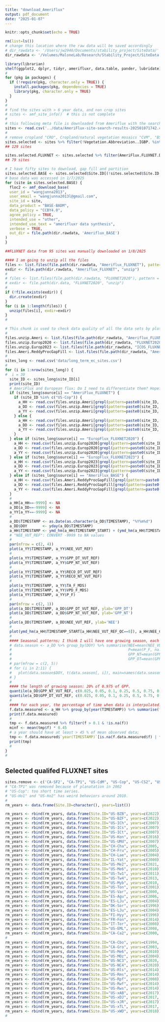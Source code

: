 ```yaml
---
title: "download_Ameriflux"
output: pdf_document
date: "2025-01-07"
---
```


```r
knitr::opts_chunk$set(echo = TRUE)
```


```r
rm(list=ls())
# change this location where the raw data will be saved accordingly
# dir_rawdata <- '/Users/jw2946/Documents/stability_project/SiteData/'
dir_rawdata <- '/Volumes/MaloneLab/Research/Stability_Project/SiteData'

```



```r
library(librarian)
shelf(ggplot2, dplyr, tidyr, amerifluxr, data.table, pander, lubridate)
#
for (pkg in packages) {
  if (!require(pkg, character.only = TRUE)) {
    install.packages(pkg, dependencies = TRUE)
    library(pkg, character.only = TRUE)
  }
}
#
# find the sites with > 6 year data, and non crop sites
# sites <- amf_site_info()  # this is not complete
#
# this following meta file is downloaded from Ameriflux with the search criteria: FC=true, NEE=true, data length >= 5 years
sites <- read.csv('../data/AmeriFlux-site-search-results-202501071742.csv')
#
# remove cropland "CRO", Cropland/natural vegetation mosaics "CVM", "BSV": Barren?, water: "WAT", Urban and built-up lands:"URB", Snow and ice: "SNO"
sites.selected <- sites %>% filter(!Vegetation.Abbreviation..IGBP. %in% c("CRO", "CVM", "BSV", "WAT", "URB", "SNO")) %>% filter(Data.Use.Policy=='CC-BY-4.0')
## 129 sites

sites.selected.FLUXNET <- sites.selected %>% filter(AmeriFlux.FLUXNET.Data.End - AmeriFlux.FLUXNET.Data.Start >= 4)
## 79 sites

# I have fifty sites to download, gap fill and partition
sites.selected.BASE <- sites.selected$Site.ID[(!sites.selected$Site.ID %in% sites.selected.FLUXNET$Site.ID)]
# base data was accessed in 1/7/2025
for (site in sites.selected.BASE) {
  floc2 <- amf_download_base(
  user_id = "wangjunna2013",
  user_email = "wangjunna2013l@gmail.com",
  site_id = site,
  data_product = "BASE-BADM",
  data_policy = "CCBY4.0",
  agree_policy = TRUE,
  intended_use = "other",
  intended_use_text = "amerifluxr data synthesis",
  verbose = TRUE,
  out_dir = file.path(dir.rawdata, 'Ameriflux_BASE')
)
}

##FLUXNET data from 95 sites was manually downloaded on 1/8/2025
```


```r
#### I am going to unzip all the files
files <- list.files(file.path(dir.rawdata, "Ameriflux_FLUXNET"), pattern = "\\.zip$", full.names = T)
exdir <- file.path(dir.rawdata, "Ameriflux_FLUXNET", "unzip")
# 
# files <- list.files(file.path(dir.rawdata, "FLUXNET2020"), pattern = "\\.zip$", full.names = T)
# exdir <- file.path(dir.data, "FLUXNET2020", "unzip")
#
if (!file.exists(exdir)) {
  dir.create(exdir)
}
for (i in 1:length(files)) {
  unzip(files[i], exdir=exdir)
}
#
```


```r
# This chunk is used to check data quality of all the data sets by plotting key variables.
# 
files.unzip.Ameri <- list.files(file.path(dir_rawdata, "Ameriflux_FLUXNET", "unzip"), full.names = T)
files.unzip.Europ2020 <- list.files(file.path(dir_rawdata, "FLUXNET2020", "unzip"), full.names = T)
files.unzip.Europ2023 <- list.files(file.path(dir_rawdata, "ICOS_FLUXNET", "unzip_connect2020"), full.names = T)
files.Ameri.ReddyProcGapFill <- list.files(file.path(dir_rawdata, "Ameriflux_BASE", "ReddyProcGapFill"), full.names=T)
#
sites_long <- read.csv('data/long_term_ec_sites.csv')
#
for (i in 1:nrow(sites_long)) {
#  i = 30
  site_ID <- sites_long$site_ID[i]
  print(site_ID)
  # AmeriFlux and European flux; Do I need to differentiate them? Hopefully they use the same notation
  if (sites_long$source[i] == "AmeriFlux_FLUXNET") {
    if (site_ID %in% c("US-Cop")) {
      a_HH <- read.csv(files.unzip.Ameri[grepl(pattern=paste0(site_ID, "_FLUXNET_FULLSET_HR"), files.unzip.Ameri)])
      a_DD <- read.csv(files.unzip.Ameri[grepl(pattern=paste0(site_ID, "_FLUXNET_FULLSET_DD"), files.unzip.Ameri)])
      a_YY <- read.csv(files.unzip.Ameri[grepl(pattern=paste0(site_ID, "_FLUXNET_FULLSET_YY"), files.unzip.Ameri)])
    } else {
      a_HH <- read.csv(files.unzip.Ameri[grepl(pattern=paste0(site_ID, "_FLUXNET_FULLSET_HH"), files.unzip.Ameri)])
      a_DD <- read.csv(files.unzip.Ameri[grepl(pattern=paste0(site_ID, "_FLUXNET_FULLSET_DD"), files.unzip.Ameri)])
      a_YY <- read.csv(files.unzip.Ameri[grepl(pattern=paste0(site_ID, "_FLUXNET_FULLSET_YY"), files.unzip.Ameri)]) 
    }
  } else if (sites_long$source[i] == "EuropFlux_FLUXNET2020") {
    a_HH <- read.csv(files.unzip.Europ2020[grepl(pattern=paste0(site_ID, "_FLUXNET2015_FULLSET_HH"), files.unzip.Europ2020)])
    a_DD <- read.csv(files.unzip.Europ2020[grepl(pattern=paste0(site_ID, "_FLUXNET2015_FULLSET_DD"), files.unzip.Europ2020)])
    a_YY <- read.csv(files.unzip.Europ2020[grepl(pattern=paste0(site_ID, "_FLUXNET2015_FULLSET_YY"), files.unzip.Europ2020)])
  } else if (sites_long$source[i] == "EuropFlux_FLUXNET2023") {
    a_HH <- read.csv(files.unzip.Europ2023[grepl(pattern=paste0(site_ID, "_FLUXNET_HH"), files.unzip.Europ2023)])
    a_DD <- read.csv(files.unzip.Europ2023[grepl(pattern=paste0(site_ID, "_FLUXNET_DD"), files.unzip.Europ2023)])
    a_YY <- read.csv(files.unzip.Europ2023[grepl(pattern=paste0(site_ID, "_FLUXNET_YY"), files.unzip.Europ2023)])
  } else if (sites_long$source[i] == "AmeriFlux_BASE") {
    a_HH <- read.csv(files.Ameri.ReddyProcGapFill[grepl(pattern=paste0(site_ID, "_EDDYPROC_FULLSET_HH"), files.Ameri.ReddyProcGapFill)])
    a_DD <- read.csv(files.Ameri.ReddyProcGapFill[grepl(pattern=paste0(site_ID, "_EDDYPROC_FULLSET_DD"), files.Ameri.ReddyProcGapFill)])
    a_YY <- read.csv(files.Ameri.ReddyProcGapFill[grepl(pattern=paste0(site_ID, "_EDDYPROC_FULLSET_YY"), files.Ameri.ReddyProcGapFill)])
  }
  #
  a_HH[a_HH==-9999] <- NA
  a_DD[a_DD==-9999] <- NA
  a_YY[a_YY==-9999] <- NA
  #
  a_DD$TIMESTAMP <- as.Date(as.character(a_DD$TIMESTAMP), "%Y%m%d")
  a_DD$DOY       <- yday(a_DD$TIMESTAMP)
  a_HH$TIMESTAMP <- ymd_hm(a_HH$TIMESTAMP_START) + (ymd_hm(a_HH$TIMESTAMP_END) - ymd_hm(a_HH$TIMESTAMP_START)) / 2.0
  # "NEE_VUT_REF": CONVERT -9999 to NA values
  #
  par(mfrow = c(2, 4))
  plot(a_YY$TIMESTAMP, a_YY$NEE_VUT_REF)
  #
  plot(a_YY$TIMESTAMP, a_YY$GPP_DT_VUT_REF)
  plot(a_YY$TIMESTAMP, a_YY$GPP_NT_VUT_REF)
  #
  plot(a_YY$TIMESTAMP, a_YY$RECO_DT_VUT_REF)
  plot(a_YY$TIMESTAMP, a_YY$RECO_NT_VUT_REF)
  #
  plot(a_YY$TIMESTAMP, a_YY$TA_F_MDS)
  plot(a_YY$TIMESTAMP, a_YY$VPD_F_MDS)
  plot(a_YY$TIMESTAMP, a_YY$P_F)
  #
  par(mfrow = c(2, 1))
  plot(a_DD$TIMESTAMP, a_DD$GPP_DT_VUT_REF, ylab='GPP_DT')
  plot(a_DD$TIMESTAMP, a_DD$GPP_NT_VUT_REF, ylab='GPP_NT')
  #
  plot(a_DD$TIMESTAMP, a_DD$NEE_VUT_REF, ylab='NEE')
  # 
  plot(ymd_hm(a_HH$TIMESTAMP_START[a_HH$NEE_VUT_REF_QC==0]), a_HH$NEE_CUT_REF[a_HH$NEE_VUT_REF_QC==0], ylab='NEE_obsv')
  #
  #### Seasonal patterns; I think I will have one growing season, each year;
  # data.season <- a_DD %>% group_by(DOY) %>% summarise(NEE=mean(NEE_VUT_REF, na.rm=T), NEE_DT=mean(NEE_VUT_REF_DAY, na.rm=T), NEE_NT=mean(NEE_CUT_REF_NIGHT, na.rm=T),
  #                                                     P=mean(P_F, na.rm=T), VPD=mean(VPD_F_MDS, na.rm=T), TA=mean(TA_F_MDS, na.rm=T), # TA=mean(TA_F_MDS, na.rm=T),
  #                                                     GPP_NT=mean(GPP_NT_VUT_REF, na.rm=T), RECO_NT=mean(RECO_NT_VUT_REF, na.rm=T),
  #                                                     GPP_DT=mean(GPP_DT_VUT_REF, na.rm=T), RECO_DT=mean(RECO_DT_VUT_REF, na.rm=T))
  # par(mfrow = c(2, 5))
  # for (i in 2:11) {
  #   plot(data.season$DOY, t(data.season[, i]), main=names(data.season)[i])
  # }
  #
  #### the length of growing season: 20% of 0.975 of GPP.
  quantile(a_DD$GPP_NT_VUT_REF, c(0.025, 0.05, 0.1, 0.25, 0.5, 0.75, 0.9, 0.95, 0.975), na.rm=T)
  quantile(a_DD$GPP_DT_VUT_REF, c(0.025, 0.05, 0.1, 0.25, 0.5, 0.75, 0.9, 0.95, 0.975), na.rm=T)
  #
  #### for each year, the percentage of time when data is interpolated. 
  f.data.measured <- a_HH %>% group_by(year(TIMESTAMP)) %>% summarise(f=sum(NEE_VUT_REF_QC==0) / n(), name=site_ID)
  print(f.data.measured)
  #
  tmp <- f.data.measured %>% filter(f > 0.1 & !is.na(f))
  minf <- mean(tmp$f) * 0.45
  # a year should have at least > 45 % of mean observed data; 
  tmp <- f.data.measured$`year(TIMESTAMP)`[is.na(f.data.measured$f) | f.data.measured$f < minf]
  print(tmp)
  #
}
#
```

## Selected qualifed FLUXNET sites
```r
sites.remove <- c('CA-SF2', "CA-TP1", "US-CdM", "US-Cop", "US-CS2", "US-KS2" )
# "CA-TP1" was removed because of planatation in 2002
# "US-Cop": too short time series.
# "US-Ho1" and "US-Ho2" has weird behaviors around 2010. 
# 
rm_years <- data.frame(Site.ID=character(), years=list())

rm_years <- rbind(rm_years, data.frame(Site.ID="US-BZB", years=c(2022)))
rm_years <- rbind(rm_years, data.frame(Site.ID="US-BZF", years=c(2022)))
rm_years <- rbind(rm_years, data.frame(Site.ID="US-ICh", years=c(2007)))
rm_years <- rbind(rm_years, data.frame(Site.ID="US-ICs", years=c(2007)))
rm_years <- rbind(rm_years, data.frame(Site.ID="US-ICt", years=c(2007)))
rm_years <- rbind(rm_years, data.frame(Site.ID="US-Kon", years=c(2016)))
rm_years <- rbind(rm_years, data.frame(Site.ID="US-UMd", years=c(2007)))
rm_years <- rbind(rm_years, data.frame(Site.ID="CH-Cha", years=c(2005, 2009)))
rm_years <- rbind(rm_years, data.frame(Site.ID="CH-Fru", years=c(2005)))
rm_years <- rbind(rm_years, data.frame(Site.ID="CH-Lae", years=c(2004)))
rm_years <- rbind(rm_years, data.frame(Site.ID="IL-Yat", years=c(2000)))
rm_years <- rbind(rm_years, data.frame(Site.ID="US-Me2", years=c(2021, 2022)))
rm_years <- rbind(rm_years, data.frame(Site.ID="US-Me6", years=c(2010)))
rm_years <- rbind(rm_years, data.frame(Site.ID="US-Tw1", years=c(2011)))
rm_years <- rbind(rm_years, data.frame(Site.ID="US-Tw4", years=c(2013, 2021)))
rm_years <- rbind(rm_years, data.frame(Site.ID="US-Myb", years=c(2010, 2011)))
rm_years <- rbind(rm_years, data.frame(Site.ID="US-Ton", years=c(2001)))   
rm_years <- rbind(rm_years, data.frame(Site.ID="US-Var", years=c(2000, 2021)))   # 2021
rm_years <- rbind(rm_years, data.frame(Site.ID="ES-Agu", years=c(2006, 2013, 2014, 2015, 2016, 2017)))
rm_years <- rbind(rm_years, data.frame(Site.ID="ES-LJu", years=c(2004)))
rm_years <- rbind(rm_years, data.frame(Site.ID="DK-Sor", years=c(1996)))
rm_years <- rbind(rm_years, data.frame(Site.ID="ES-LJu", years=c(2004)))
rm_years <- rbind(rm_years, data.frame(Site.ID="FI-Hyy", years=c(1996)))
rm_years <- rbind(rm_years, data.frame(Site.ID="FR-Fon", years=c(2014)))
rm_years <- rbind(rm_years, data.frame(Site.ID="IT-Tor", years=c(2008)))
rm_years <- rbind(rm_years, data.frame(Site.ID="US-EML", years=c(2008, 2015, 2020)))
rm_years <- rbind(rm_years, data.frame(Site.ID="CA-Ca2", years=c(2000, 2001)))
#
rm_years <- rbind(rm_years, data.frame(Site.ID="CA-Cbo", years=c(1994, 1995, 2004)))
rm_years <- rbind(rm_years, data.frame(Site.ID="CA-Gro", years=c(2003, 2014)))        # 2014 is added, due to bad data quality. 
rm_years <- rbind(rm_years, data.frame(Site.ID="US-Me6", years=c(2010)))
rm_years <- rbind(rm_years, data.frame(Site.ID="US-MOz", years=c(2004)))
rm_years <- rbind(rm_years, data.frame(Site.ID="US-NC3", years=c(2020, 2021)))
rm_years <- rbind(rm_years, data.frame(Site.ID="US-NC4", years=c(2020)))
rm_years <- rbind(rm_years, data.frame(Site.ID="US-Rls", years=c(2014)))
rm_years <- rbind(rm_years, data.frame(Site.ID="US-Rms", years=c(2014)))
rm_years <- rbind(rm_years, data.frame(Site.ID="US-Rpf", years=c(2008)))
rm_years <- rbind(rm_years, data.frame(Site.ID="US-Rwf", years=c(2014)))
rm_years <- rbind(rm_years, data.frame(Site.ID="US-Rws", years=c(2014)))
rm_years <- rbind(rm_years, data.frame(Site.ID="US-xAB", years=c(2017)))
rm_years <- rbind(rm_years, data.frame(Site.ID="US-xDJ", years=c(2017, 2019)))
rm_years <- rbind(rm_years, data.frame(Site.ID="US-xJR", years=c(2017)))
rm_years <- rbind(rm_years, data.frame(Site.ID="US-xTL", years=c(2017, 2018, 2019)))
rm_years <- rbind(rm_years, data.frame(Site.ID="US-xWD", years=c(2018)))
#

```

